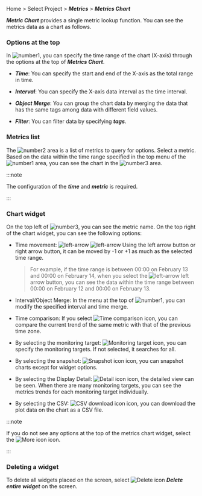 Home > Select Project > **_Metrics_** > **_Metrics Chart_**

**_Metric Chart_** provides a single metric lookup function. You can see the metrics data as a chart as follows. 

<ImgLang img='metrics-chart-item.png' desc='Metrics chart' />

### Options at the top

In ![number1](/img/number-01.png), you can specify the time range of the chart (X-axis) through the options at the top of **_Metrics Chart_**.

- **_Time_**: You can specify the start and end of the X-axis as the total range in time.

- **_Interval_**: You can specify the X-axis data interval as the time interval.

- **_Object Merge_**: You can group the chart data by merging the data that has the same tags among data with different field values.

- **_Filter_**: You can filter data by specifying **_tags_**. 

### Metrics list

The ![number2](/img/number-02.png) area is a list of metrics to query for options. Select a metric. Based on the data within the time range specified in the top menu of the ![number1](/img/number-01.png) area, you can see the chart in the ![number3](/img/number-03.png) area.

:::note

The configuration of the **_time_** and **_metric_** is required.

:::

### Chart widget

On the top left of ![number3](/img/number-03.png), you can see the metric name. On the top right of the chart widget, you can see the following options:

<ImgLang img='metrics-chart-widget-upper.png' desc='Top of the metrics chart widget' />

- Time movement: ![left-arrow](/img/ic-caret-left.svg) ![left-arrow](/img/ic-caret-right.svg) Using the left arrow button or right arrow button, it can be moved by -1 or +1 as much as the selected time range. 

  > For example, if the time range is between 00:00 on February 13 and 00:00 on February 14, when you select the ![left-arrow](/img/ic-caret-left.svg) left arrow button, you can see the data within the time range between 00:00 on February 12 and 00:00 on February 13.

- Interval/Object Merge: In the menu at the top of ![number1](/img/number-01.png), you can modify the specified interval and time merge.

- Time comparison: If you select ![Time comparison icon](/img/ic-hourgalss.svg), you can compare the current trend of the same metric with that of the previous time zone.

- By selecting the monitoring target: ![Monitoring target icon](/img/ic-filter-bl.svg), you can specify the monitoring targets. If not selected, it searches for all.

- By selecting the snapshot: ![Snapshot icon](/img/ic-camera.svg) icon, you can snapshot charts except for widget options.

- By selecting the Display Detail: ![Detail icon](/img/ico-detail.svg) icon, the detailed view can be seen. When there are many monitoring targets, you can see the metrics trends for each monitoring target individually.

- By selecting the CSV: ![CSV download icon](/img/ico-csv.svg) icon, you can download the plot data on the chart as a CSV file.

:::note

If you do not see any options at the top of the metrics chart widget, select the ![More icon](/img/ico-more.svg) icon.

:::

### Deleting a widget

To delete all widgets placed on the screen, select ![Delete icon](/img/ico-trash.svg) **_Delete entire widget_** on the screen.
